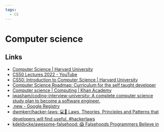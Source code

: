 ```yaml
---
tags:
  - CS
---
```


# Computer science

## Links

- [Computer Science | Harvard University](https://pll.harvard.edu/subject/computer-science)
- [CS50 Lectures 2022 - YouTube](https://www.youtube.com/playlist?list=PLhQjrBD2T380F_inVRXMIHCqLaNUd7bN4)
- [CS50: Introduction to Computer Science | Harvard University](https://pll.harvard.edu/course/cs50-introduction-computer-science)
- [Computer Science Roadmap: Curriculum for the self taught developer](https://roadmap.sh/computer-science)
- [Computer science | Computing | Khan Academy](https://www.khanacademy.org/computing/computer-science)
- [jwasham/coding-interview-university: A complete computer science study plan to become a software engineer.](https://github.com/jwasham/coding-interview-university)
- [.new - Google Registry](https://whats.new/shortcuts/)
- [dwmkerr/hacker-laws: 💻📖 Laws, Theories, Principles and Patterns that developers will find useful. #hackerlaws](https://github.com/dwmkerr/hacker-laws)
- [kdeldycke/awesome-falsehood: 😱 Falsehoods Programmers Believe in](https://github.com/kdeldycke/awesome-falsehood)
